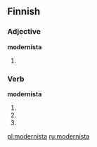 ==Finnish==

===Adjective===
'''modernista'''

# {{fi-form of|moderni|type=adjective|case=elative|pl=singular}}

===Verb===
'''modernista'''

# {{fi-form of|modernistaa|type=verb|mood=indicative|tense=present connegative}}
# {{fi-form of|modernistaa|type=verb|pr=second-person|pl=singular|mood=imperative|tense=present}}
# {{fi-form of|modernistaa|type=verb|pr=second-person|pl=singular|mood=imperative|tense=present connegative}}

[[pl:modernista]]
[[ru:modernista]]